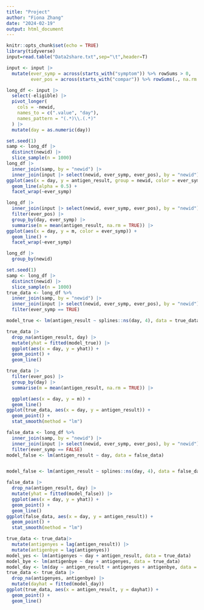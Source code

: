 ```yaml
---
title: "Project"
author: "Fiona Zhang"
date: "2024-02-19"
output: html_document
---
```


```r
knitr::opts_chunk$set(echo = TRUE)
library(tidyverse)
input=read.table("Data2share.txt",sep="\t",header=T)

input <- input |>
  mutate(ever_symp = across(starts_with("symptom")) %>% rowSums > 0,
         ever_pos = across(starts_with("compar")) %>% rowSums(., na.rm = TRUE) > 0)
```

```r
long_df <- input |>
  select(-eligible) |>
  pivot_longer(
    cols = -newid, 
    names_to = c(".value", "day"), 
    names_pattern = "(.*)\\.(.*)"
  ) |>
  mutate(day = as.numeric(day))
```

```r
set.seed(1)
samp <- long_df |>
  distinct(newid) |>
  slice_sample(n = 1000)
long_df |>
  inner_join(samp, by = "newid") |>
  inner_join(input |> select(newid, ever_symp, ever_pos), by = "newid") |>
ggplot(aes(x = day, y = antigen_result, group = newid, color = ever_symp)) +
  geom_line(alpha = 0.5) +
  facet_wrap(~ever_symp)

long_df |>
  inner_join(input |> select(newid, ever_symp, ever_pos), by = "newid") |>
  filter(ever_pos) |>
  group_by(day, ever_symp) |>
  summarise(m = mean(antigen_result, na.rm = TRUE)) |>
ggplot(aes(x = day, y = m, color = ever_symp)) +
  geom_line() +
  facet_wrap(~ever_symp)
```

```r
long_df |>
  group_by(newid)
```
```r
set.seed(1)
samp <- long_df |>
  distinct(newid) |>
  slice_sample(n = 1000)
true_data <- long_df %>%
  inner_join(samp, by = "newid") |>
  inner_join(input |> select(newid, ever_symp, ever_pos), by = "newid") %>%
  filter(ever_symp == TRUE)

model_true <- lm(antigen_result ~ splines::ns(day, 4), data = true_data) 

true_data |>
  drop_na(antigen_result, day) |>
  mutate(yhat = fitted(model_true)) |>
  ggplot(aes(x = day, y = yhat)) + 
  geom_point() + 
  geom_line()

true_data |>
  filter(ever_pos) |>
  group_by(day) |>
  summarise(m = mean(antigen_result, na.rm = TRUE)) |>

  ggplot(aes(x = day, y = m)) +
  geom_line() 
ggplot(true_data, aes(x = day, y = antigen_result)) + 
  geom_point() +
  stat_smooth(method = "lm")

false_data <- long_df %>%
  inner_join(samp, by = "newid") |>
  inner_join(input |> select(newid, ever_symp, ever_pos), by = "newid") %>%
  filter(ever_symp == FALSE)
model_false <- lm(antigen_result ~ day, data = false_data)


model_false <- lm(antigen_result ~ splines::ns(day, 4), data = false_data) 

false_data |>
  drop_na(antigen_result, day) |>
  mutate(yhat = fitted(model_false)) |>
  ggplot(aes(x = day, y = yhat)) + 
  geom_point() + 
  geom_line()
ggplot(false_data, aes(x = day, y = antigen_result)) + 
  geom_point() +
  stat_smooth(method = "lm")
```

```r
true_data <- true_data|>
  mutate(antigenyes = lag(antigen_result)) |>
  mutate(antigenbye = lag(antigenyes))
model_yes <- lm(antigenyes ~ day + antigen_result, data = true_data)
model_bye <- lm(antigenbye ~ day + antigenyes, data = true_data)
model_day <- lm(day ~ antigen_result + antigenyes + antigenbye, data = true_data)
true_data <- true_data |>
  drop_na(antigenyes, antigenbye) |>
  mutate(dayhat = fitted(model_day))
ggplot(true_data, aes(x = antigen_result, y = dayhat)) + 
  geom_point() +
  geom_line()
```


